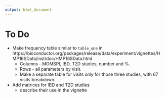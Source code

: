 ---
output: html_document
---

# To Do


+ Make frequency table similar to `table_one` in https://bioconductor.org/packages/release/data/experiment/vignettes/HMP16SData/inst/doc/HMP16SData.html
    - Columns - MOMSPI, IBD, T2D studies, number and %.
    - Rows - all parameters by visit. 
    - Make a separate table for visits only for those three studies, with 67 visits breakdown.

+ Add matrices for IBD and T2D studies
    - describe their use in the vignette
